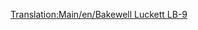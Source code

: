 [[Translation:Main/en/Bakewell Luckett LB-9]]
{{Template:Aircraft
|Name=Bakewell Luckett LB-9
|Image=[[File:en/McDonnellDouglasDC-9.png|Bakewell Luckett LB-9]]
|Cost=34,863 (69.726)
|Speed=947 kph (592 MPH)
|Annual=4,218 (8.436)
|Designed=1964
|Lifespan=26
|Capacity=100 passengers & 15 bags of mail
|Description=A standard jet plane. This fast plane will work on small airports and the commuter airport.
|Real-lifeWikilink=McDonnell Douglas DC-9
|Real-life=McDonnell Douglas DC-9
}}